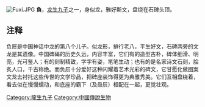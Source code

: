 [[File:Fuxi.JPG|thumb]]
'''負{{ruby-py|屭|-{zh-cn:xì;zh-tw:ㄒㄧˋ}-}}'''，[[龙生九子|龙生九子]]之一，身似龙，雅好斯文，盘绕在石碑头顶。

==注释==
<references />负屃是中国神话中龙的第八个儿子。似龙形，排行老八，平生好文，石碑两旁的文龙是其遗像。中国碑碣的历史久远，内容丰富，它们有的造型古朴，碑体细滑、明亮，光可鉴人；有的刻制精致，字字有姿，笔笔生动；也有的是名家诗文石刻，脍炙人口，千古称绝。而负屃十分爱好这种闪耀着艺术光彩的碑文，它甘愿化做图案文龙去衬托这些传世的文学珍品，把碑座装饰得更为典雅秀美。它们互相盘绕着，看去似在慢慢蠕动，和底座的霸下（及赑屃）相配在一起，更觉壮观。{{龙生九子}}

{{Myth-stub}}
[[Category:龍生九子|Category:龍生九子]]
[[Category:中國傳說生物|Category:中國傳說生物]]